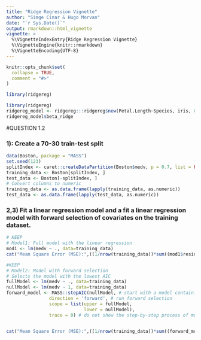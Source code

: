 ```yaml
---
title: "Ridge Regression Vignette"
author: "Simge Cinar & Hugo Morvan"
date: "`r Sys.Date()`"
output: rmarkdown::html_vignette
vignette: >
  %\VignetteIndexEntry{Ridge Regression Vignette}
  %\VignetteEngine{knitr::rmarkdown}
  %\VignetteEncoding{UTF-8}
---
```


```r
knitr::opts_chunk$set(
  collapse = TRUE,
  comment = "#>"
)
```

```r
library(ridgereg)
```

```r
library(ridgereg)
ridgereg_model <- ridgereg:::ridgereg$new(Petal.Length~Species, iris, 0.001)
ridgereg_model$beta_ridge
```

#QUESTION 1.2

### 1): Create a 70-30 train-test split
```r
data(Boston, package = "MASS")
set.seed(123)
splitIndex <- caret::createDataPartition(Boston$medv, p = 0.7, list = FALSE)
training_data <- Boston[splitIndex, ]
test_data <- Boston[-splitIndex, ]
# Convert columns to numeric
training_data <- as.data.frame(lapply(training_data, as.numeric))
test_data <- as.data.frame(lapply(test_data, as.numeric))
```

### 2,3) Fit a linear regression model and a fit a linear regression model with forward selection of covariates on the training dataset.
```r
# KEEP
# Model1: Full model with the linear regression
mod1 <- lm(medv ~ ., data=training_data)
cat("Mean Square Error (MSE):",((1/nrow(training_data))*sum((mod1$residuals)^2)))
```

```r
#KEEP
# Model2: Model with forward selection
# Selects the model with the lowest AIC
fullModel <- lm(medv ~ ., data=training_data)
nullModel <- lm(medv ~ 1, data=training_data)
forward_model <- MASS::stepAIC(nullModel, # start with a model containing no variables
                direction = 'forward', # run forward selection
                scope = list(upper = fullModel, 
                             lower = nullModel), 
                trace = 0) # do not show the step-by-step process of model selection


cat("Mean Square Error (MSE):",((1/nrow(training_data))*sum((forward_model$residuals)^2)))
```
